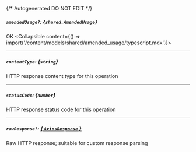 {/* Autogenerated DO NOT EDIT  */}

##### `amendedUsage?`: *{`shared.AmendedUsage`}*
OK
<Collapsible content={() => import('/content/models/shared/amended_usage/typescript.mdx')}>
</Collapsible>

---
##### `contentType`: *{`string`}*
HTTP response content type for this operation

---
##### `statusCode`: *{`number`}*
HTTP response status code for this operation

---
##### `rawResponse?`: [*{ `AxiosResponse` }*](https://axios-http.com/docs/res_schema)
Raw HTTP response; suitable for custom response parsing

